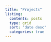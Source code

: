 ```yaml
---
title: "Projects"
listing:
  contents: posts
  type: grid
  sort: "date desc"
  categories: true
---
```

